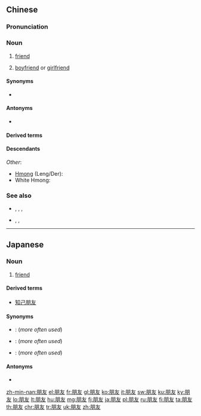 ==Chinese==
{{zh-forms}}

===Pronunciation===
{{zh-pron
|m=péngyǒu,tl=y
|m-s=pong2yu3
|c=pang4 jau5
|g=pung2 iu
|h=pfs=phèn-yû
|j=peng1 iou2
|md=bèng-īu
|mn=pêng-iú
|mn-t=pêng5 iu2
|w=3ban hhieu
|ma=zh-péngyou.ogg
|mc=y
|oc=y
|cat=n
}}

===Noun===
{{zh-noun}}

# [[friend]] {{zh-mw|個|位}}
#: {{zh-x|他 不.知道 朋友 的 家 在 哪裡。|He doesn't know where his '''friend''''s house is.}}
#: {{zh-x|呢{nei1} 個 係 我 個 朋友。|This is my '''friend'''.|C-GZ}}
#: {{zh-x|伊 毋知 朋友 的 厝 佇 佗{tó}位。|He doesn't know where his '''friend''''s house is.|MN}}
#: {{zh-x|伊 唔知 '''朋友''' 個 內 在 底塊。|tr=i1 m6 zai1 '''pêng5 iu2''' gai5 lai6 do6 di7 go3.|He doesn't know where his '''friend''''s house is.|MN-T}}
# {{lb|zh|euphemism}} [[boyfriend]] or [[girlfriend]]

====Synonyms====
* {{qualifier|Min Nan}} {{zh-l|友的}}

====Antonyms====
* {{zh-l|仇敵|enemy}}

====Derived terms====
{{zh-der|軋朋友|夠朋友|好朋友|狐朋狗友|交朋友|假朋友|男朋友|女朋友|朋友們|三朋四友|小朋友|在家靠父母，出外靠朋友|做朋友}}

====Descendants====
{{CJKV||ほうゆう|붕우|bằng hữu}}
''Other'':
* [[Hmong]] (Leng/Der): {{m|und|fim ywg}}
* White Hmong: {{m|mww|phooj ywg}}

===See also===
* {{zh-l|賓朋}}, {{zh-l|高朋}}, {{zh-l|良朋}}, {{zh-l|朋侶}}
* {{zh-l|筆友}}, {{zh-l|網友}}, {{zh-l|醉朋}}

{{zh-cat|Beginning}}

----

==Japanese==
{{ja-kanjitab|ほう|ゆう|yomi=o}}

===Noun===
{{ja-noun|ほうゆう}}

# [[friend]]

====Derived terms====
* [[知己朋友]]

====Synonyms====
* {{ja-r|友人|ゆうじん}}: (''more often used'')
* {{ja-r|友達|ともだち}}: (''more often used'')
* {{ja-r|仲間|なかま}}: (''more often used'')

====Antonyms====
* {{ja-r|仇敵|きゅうてき|gloss=[[enemy]]}}

[[zh-min-nan:朋友]]
[[el:朋友]]
[[fr:朋友]]
[[gl:朋友]]
[[ko:朋友]]
[[it:朋友]]
[[sw:朋友]]
[[ku:朋友]]
[[ky:朋友]]
[[lo:朋友]]
[[lt:朋友]]
[[hu:朋友]]
[[mg:朋友]]
[[fj:朋友]]
[[ja:朋友]]
[[pl:朋友]]
[[ru:朋友]]
[[fi:朋友]]
[[ta:朋友]]
[[th:朋友]]
[[chr:朋友]]
[[tr:朋友]]
[[uk:朋友]]
[[zh:朋友]]